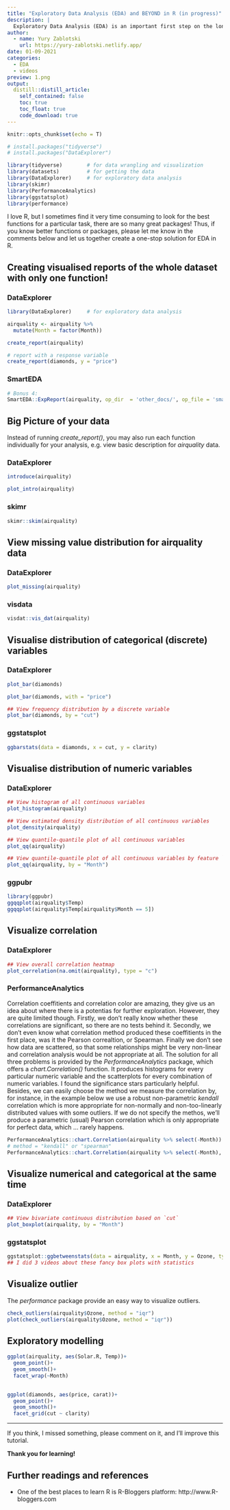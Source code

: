 ```yaml
---
title: "Exploratory Data Analysis (EDA) and BEYOND in R (in progress)"
description: |
  Exploratory Data Analysis (EDA) is an important first step on the long way to the final result, be it statistical inference in a published scientific paper or a machine learning algorithm in production. This way between EDA and final result is often rocky, bumpy, annoying and highly iterative. However, it's the most important part of data science, which includes data cleaning, data transformation, generating hypothesis, testing assumptions etc. Unfortunatly this part often remains a black box, simply due to the individual differences in knowledge and preferences of data scientists. So that we often don't know how and, most importantly WHY, the data was cleaned or transformed on the way to the final result. This article tries to narrow this gap by adding one further step to the EDA, which helps to generate hypotheses and identify next steps.
author:
  - name: Yury Zablotski
    url: https://yury-zablotski.netlify.app/
date: 01-09-2021
categories:
  - EDA
  - videos
preview: 1.png
output:
  distill::distill_article:
    self_contained: false
    toc: true
    toc_float: true
    code_download: true
---
```



```r
knitr::opts_chunk$set(echo = T)
```


```r
# install.packages("tidyverse")
# install.packages("DataExplorer")

library(tidyverse)        # for data wrangling and visualization
library(datasets)         # for getting the data 
library(DataExplorer)     # for exploratory data analysis
library(skimr)
library(PerformanceAnalytics)
library(ggstatsplot)
library(performance)
```
I love R, but I sometimes find it very time consuming to look for the best functions for a particular task, there are so many great packages! Thus, if you know better functions or packages, please let me know in the comments below and let us together create a one-stop solution for EDA in R.

## Creating visualised reports of the whole dataset with only one function!

### DataExplorer

```r
library(DataExplorer)     # for exploratory data analysis

airquality <- airquality %>% 
  mutate(Month = factor(Month))

create_report(airquality)

# report with a response variable
create_report(diamonds, y = "price")
```

### SmartEDA

```r
# Bonus 4:
SmartEDA::ExpReport(airquality, op_dir  = 'other_docs/', op_file = 'smarteda.html')
```

## Big Picture of your data

Instead of running *create_report()*, you may also run each function individually for your analysis, e.g. view basic description for *airquality* data.

### DataExplorer

```r
introduce(airquality)

plot_intro(airquality)
```

### skimr

```r
skimr::skim(airquality)
```




## View missing value distribution for airquality data

### DataExplorer

```r
plot_missing(airquality)
```

### visdata

```r
visdat::vis_dat(airquality)
```





## Visualise distribution of categorical (discrete) variables

### DataExplorer

```r
plot_bar(diamonds)

plot_bar(diamonds, with = "price")

## View frequency distribution by a discrete variable
plot_bar(diamonds, by = "cut")
```

### ggstatsplot

```r
ggbarstats(data = diamonds, x = cut, y = clarity)
```


## Visualise distribution of numeric variables

### DataExplorer

```r
## View histogram of all continuous variables
plot_histogram(airquality)

## View estimated density distribution of all continuous variables
plot_density(airquality)

## View quantile-quantile plot of all continuous variables
plot_qq(airquality)

## View quantile-quantile plot of all continuous variables by feature `cut`
plot_qq(airquality, by = "Month")
```
### ggpubr

```r
library(ggpubr)
ggqqplot(airquality$Temp)
ggqqplot(airquality$Temp[airquality$Month == 5])
```


## Visualize correlation

### DataExplorer

```r
## View overall correlation heatmap
plot_correlation(na.omit(airquality), type = "c")
```

### PerformanceAnalytics

Correlation coeffitients and correlation color are amazing, they give us an idea about where there is a potentias for further exploration. However, they are quite limited though. Firstly, we don't really know whether these correlations are significant, so there are no tests behind it. Secondly, we don't even know what correlation method produced these coeffitients in the first place, was it the Pearson correaltion, or Spearman. Finally we don't see how data are scattered, so that some relationships might be very non-linear and correlation analysis would be not appropriate at all. The solution for all three problems is provided by the *PerformanceAnalytics* package, which offers a *chart.Correlation()* function. It produces histograms for every particular numeric variable and the scatterplots for every combination of numeric variables. I found the significance stars particularly helpful. Besides, we can easily choose the method we measure the correlation by, for instance, in the example below we use a robust non-parametric *kendall* correlation which is more appropriate for non-normally and non-too-linearly distributed values with some outliers. If we do not specify the methos, we'll produce a parametric (usual) Pearson correlation which is only appropriate for perfect data, which ... rarely happens.



```r
PerformanceAnalytics::chart.Correlation(airquality %>% select(-Month)) 
# method = "kendall" or "spearman"
PerformanceAnalytics::chart.Correlation(airquality %>% select(-Month), method = "kendall") 
```


## Visualize numerical and categorical at the same time

### DataExplorer

```r
## View bivariate continuous distribution based on `cut`
plot_boxplot(airquality, by = "Month")
```


### ggstatsplot

```r
ggstatsplot::ggbetweenstats(data = airquality, x = Month, y = Ozone, type = "np")
## I did 3 videos about these fancy box plots with statistics

```

## Visualize outlier

The *performance* package provide an easy way to visualize outliers.

```r
check_outliers(airquality$Ozone, method = "iqr")
plot(check_outliers(airquality$Ozone, method = "iqr"))
```

## Exploratory modelling

```r
ggplot(airquality, aes(Solar.R, Temp))+
  geom_point()+
  geom_smooth()+
  facet_wrap(~Month)
  

ggplot(diamonds, aes(price, carat))+
  geom_point()+
  geom_smooth()+
  facet_grid(cut ~ clarity)
```


--------------------------------

If you think, I missed something, please comment on it, and I'll improve this tutorial.

**Thank you for learning!**

## Further readings and references

- One of the best places to learn R is R-Bloggers platform: http://www.R-bloggers.com 